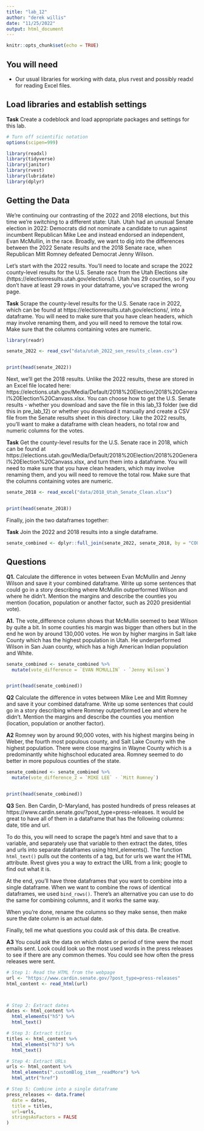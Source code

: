 ```yaml
---
title: "lab_12"
author: "derek willis"
date: "11/25/2022"
output: html_document
---
```


```r
knitr::opts_chunk$set(echo = TRUE)
```

## You will need

* Our usual libraries for working with data, plus rvest and possibly readxl for reading Excel files.

## Load libraries and establish settings

**Task** Create a codeblock and load appropriate packages and settings for this lab.

```r
# Turn off scientific notation
options(scipen=999)

library(readxl)
library(tidyverse)
library(janitor)
library(rvest)
library(lubridate)
library(dplyr)
```

## Getting the Data

We're continuing our contrasting of the 2022 and 2018 elections, but this time we're switching to a different state: Utah. Utah had an unusual Senate election in 2022: Democrats did not nominate a candidate to run against incumbent Republican Mike Lee and instead endorsed an independent, Evan McMullin, in the race. Broadly, we want to dig into the differences between the 2022 Senate results and the 2018 Senate race, when Republican Mitt Romney defeated Democrat Jenny Wilson.

Let's start with the 2022 results. You'll need to locate and scrape the 2022 county-level results for the U.S. Senate race from the Utah Elections site (https://electionresults.utah.gov/elections/). Utah has 29 counties, so if you don't have at least 29 rows in your dataframe, you've scraped the wrong page.

**Task** Scrape the county-level results for the U.S. Senate race in 2022, which can be found at https://electionresults.utah.gov/elections/, into a dataframe. You will need to make sure that you have clean headers, which may involve renaming them, and you will need to remove the total row. Make sure that the columns containing votes are numeric.

```r

library(readr)

senate_2022 <- read_csv("data/utah_2022_sen_results_clean.csv")


print(head(senate_2022))
```

Next, we'll get the 2018 results. Unlike the 2022 results, these are stored in an Excel file located here: https://elections.utah.gov/Media/Default/2018%20Election/2018%20General%20Election%20Canvass.xlsx. You can choose how to get the U.S. Senate results - whether you download and save the file in this lab_13 folder (we did this in pre_lab_12) or whether you download it manually and create a CSV file from the Senate results sheet in this directory. Like the 2022 results, you'll want to make a dataframe with clean headers, no total row and numeric columns for the votes.

**Task** Get the county-level results for the U.S. Senate race in 2018, which can be found at https://elections.utah.gov/Media/Default/2018%20Election/2018%20General%20Election%20Canvass.xlsx, and turn them into a dataframe. You will need to make sure that you have clean headers, which may involve renaming them, and you will need to remove the total row. Make sure that the columns containing votes are numeric.

```r

senate_2018 <- read_excel("data/2018_Utah_Senate_Clean.xlsx")


print(head(senate_2018))
```

Finally, join the two dataframes together:

**Task** Join the 2022 and 2018 results into a single dataframe.

```r
senate_combined <- dplyr::full_join(senate_2022, senate_2018, by = "COUNTY")

```

## Questions

**Q1.** Calculate the difference in votes between Evan McMullin and Jenny Wilson and save it your combined dataframe. Write up some sentences that could go in a story describing where McMullin outperformed Wilson and where he didn't. Mention the margins and describe the counties you mention (location, population or another factor, such as 2020 presidential vote).

**A1.** The vote_difference column shows that McMullin seemed to beat Wilson by quite a bit. In some counties his margin was bigger than others but in the end he won by around 130,000 votes. He won by higher margins in Salt lake County which has the highest population in Utah. He underperformed Wilson in San Juan county, which has a high American Indian population and White. 

```r


senate_combined <- senate_combined %>%
  mutate(vote_difference = `EVAN MCMULLIN` - `Jenny Wilson`)


print(head(senate_combined))

```

**Q2** Calculate the difference in votes between Mike Lee and Mitt Romney and save it your combined dataframe. Write up some sentences that could go in a story describing where Romney outperformed Lee and where he didn't. Mention the margins and describe the counties you mention (location, population or another factor).

**A2** Romney won by around 90,000 votes, with his highest margins being in Weber, the fourth most populous county, and Salt Lake County with the highest population. There were close margins in Wayne County which is a predominantly white highschool educated area. Romney seemed to do better in more populous counties of the state. 

```r

senate_combined <- senate_combined %>%
  mutate(vote_difference_2 = `MIKE LEE` - `Mitt Romney`)


print(head(senate_combined))
```

**Q3** Sen. Ben Cardin, D-Maryland, has posted hundreds of press releases at https://www.cardin.senate.gov/?post_type=press-releases. It would be great to have all of them in a dataframe that has the following columns: date, title and url.

To do this, you will need to scrape the page's html and save that to a variable, and separately use that variable to then extract the dates, titles and urls into separate dataframes using html_elements(). The function `html_text()` pulls out the contents of a tag, but for urls we want the HTML attribute. Rvest gives you a way to extract the URL from a link; google to find out what it is.

At the end, you'll have three dataframes that you want to combine into a single dataframe. When we want to combine the rows of identical dataframes, we used `bind_rows()`. There's an alternative you can use to do the same for combining columns, and it works the same way.

When you're done, rename the columns so they make sense, then make sure the date column is an actual date.

Finally, tell me what questions you could ask of this data. Be creative.

**A3** 
You could ask the data on which dates or period of time were the most emails sent. Look could look uo the most used words in the press releases to see if there are any common themes. You could see how often the press releases were sent. 


```r

# Step 1: Read the HTML from the webpage
url <- "https://www.cardin.senate.gov/?post_type=press-releases"
html_content <- read_html(url)



# Step 2: Extract dates
dates <- html_content %>%
  html_elements("h5") %>%
  html_text()

# Step 3: Extract titles
titles <- html_content %>%
  html_elements("h3") %>%
  html_text()

# Step 4: Extract URLs
urls <- html_content %>%
  html_elements(".customBlog_item__readMore") %>%
  html_attr("href")

# Step 5: Combine into a single dataframe
press_releases <- data.frame(
  date = dates,
  title = titles,
  url=urls,
  stringsAsFactors = FALSE
)

```
